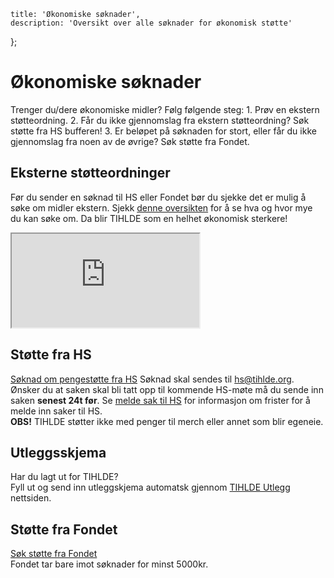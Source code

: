     title: 'Økonomiske søknader',
    description: 'Oversikt over alle søknader for økonomisk støtte'
};

# Økonomiske søknader

<Note>
    Trenger du/dere økonomiske midler? Følg følgende steg:
    1. Prøv en ekstern støtteordning.
    2. Får du ikke gjennomslag fra ekstern støtteordning? Søk støtte fra HS bufferen!
    3. Er beløpet på søknaden for stort, eller får du ikke gjennomslag fra noen av de øvrige? Søk støtte fra Fondet.
</Note>

## Eksterne støtteordninger
Før du sender en søknad til HS eller Fondet bør du sjekke det er mulig å søke om midler ekstern.
Sjekk [denne oversikten](https://docs.google.com/spreadsheets/d/1si11uLTWA77aARL0wUNvMSbc4ElL66ZkrvXRQJwJUOE/edit?usp=sharing) for å se hva og hvor mye du kan søke om. Da blir TIHLDE som en helhet økonomisk sterkere!
<iframe class="w-full h-80 overflow-hidden" src="https://docs.google.com/spreadsheets/d/e/2PACX-1vQyLaczJc_mgMUc28uz_3jXpEGiwHt1qdtqQvT0A-5yRrGYPxeC6nPZbYtrmvp7XAcnokcR6LACuBht/pubhtml?widget=true&amp;headers=false&chrome=false"></iframe>

## Støtte fra HS
[Søknad om pengestøtte fra HS](https://drive.google.com/file/d/1JpE49pANzhyi3W1ialiTZESEwIYJHR8s/view?usp=sharing)
Søknad skal sendes til [hs@tihlde.org](mailto:hs@tihlde.org).
Ønsker du at saken skal bli tatt opp til kommende HS-møte må du sende inn saken **senest 24t før**. Se [melde sak til HS](https://wiki.tihlde.org/soknader-sak-til-hs) for informasjon om frister for å melde inn saker til HS. \
**OBS!** TIHLDE støtter ikke med penger til merch eller annet som blir egeneie.

## Utleggsskjema
Har du lagt ut for TIHLDE?\
Fyll ut og send inn utleggskjema automatsk gjennom [TIHLDE Utlegg](https://utlegg.tihlde.org) nettsiden.

## Støtte fra Fondet
[Søk støtte fra Fondet](https://fondet.tihlde.org/s%C3%B8knad)\
Fondet tar bare imot søknader for minst 5000kr.

